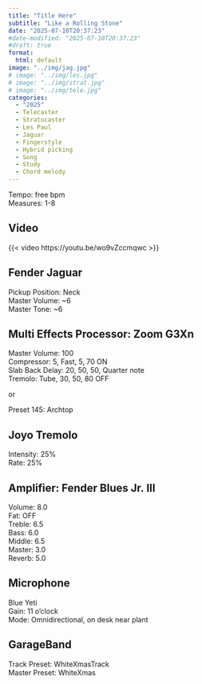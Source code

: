 ```yaml
---
title: "Title Here"
subtitle: "Like a Rolling Stone"
date: "2025-07-10T20:37:23"
#date-modified: "2025-07-10T20:37:23"
#draft: true
format: 
  html: default
image: "../img/jag.jpg"
# image: "../img/les.jpg"
# image: "../img/strat.jpg"
# image: "../img/tele.jpg"
categories:
  - "2025"
  - Telecaster
  - Stratocaster
  - Les Paul
  - Jaguar
  - Fingerstyle
  - Hybrid picking
  - Song
  - Study
  - Chord melody
---
```


Tempo: free bpm\
Measures: 1-8

## Video

{{< video https://youtu.be/wo9vZccmqwc >}}

## Fender Jaguar

Pickup Position: Neck\
Master Volume: \~6\
Master Tone: \~6

## Multi Effects Processor: Zoom G3Xn

Master Volume: 100\
Compressor: 5, Fast, 5, 70 ON\
Slab Back Delay: 20, 50, 50, Quarter note\
Tremolo: Tube, 30, 50, 80 OFF

or

Preset 145: Archtop

## Joyo Tremolo

Intensity: 25%\
Rate: 25%

## Amplifier: Fender Blues Jr. III

Volume: 8.0\
Fat: OFF\
Treble: 6.5\
Bass: 6.0\
Middle: 6.5\
Master: 3.0\
Reverb: 5.0

## Microphone

Blue Yeti\
Gain: 11 o'clock\
Mode: Omnidirectional, on desk near plant

## **GarageBand**

Track Preset: WhiteXmasTrack\
Master Preset: WhiteXmas